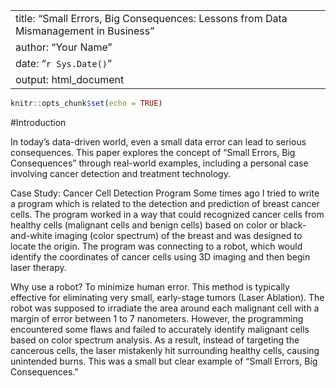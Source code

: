 ------
title: "Small Errors, Big Consequences: Lessons from Data Mismanagement in Business"
author: "Your Name"
date: "`r Sys.Date()`"
output: html_document
---

```r
knitr::opts_chunk$set(echo = TRUE)


```
#Introduction

In today’s data-driven world, even a small data error can lead to serious consequences. This paper explores the concept of “Small Errors, Big Consequences” through real-world examples, including a personal case involving cancer detection and treatment technology.

Case Study: Cancer Cell Detection Program
Some times ago I tried to write a program which is related to the detection and prediction of breast cancer cells. 
The program worked in a way that could recognized cancer cells from healthy cells (malignant cells and benign cells) based on color or black-and-white imaging (color spectrum) of the breast and was designed to locate the origin.
The program was connecting to a robot, which would identify the coordinates of cancer cells using 3D imaging and then begin laser therapy.

Why use a robot?
To minimize human error. This method is typically effective for eliminating very small, early-stage tumors (Laser Ablation).
The robot was supposed to irradiate the area around each malignant cell with a margin of error between 1 to 7 nanometers.
However, the programming encountered some flaws and failed to accurately identify malignant cells based on color spectrum analysis. As a result, instead of targeting the cancerous cells, the laser mistakenly hit surrounding healthy cells, causing unintended burns.
This was a small but clear example of "Small Errors, Big Consequences."



